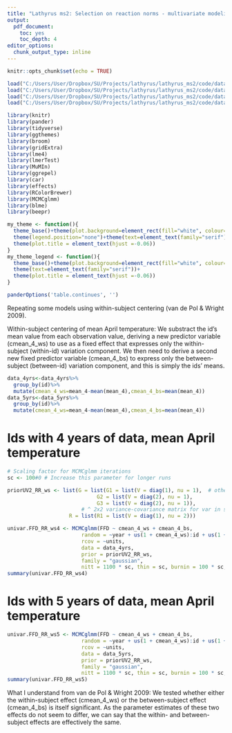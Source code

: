```yaml
---
title: "Lathyrus ms2: Selection on reaction norms - multivariate modeling for phenotypic selection on plasticity 4 (Arnold et al. 2019 Phil. Trans. R. Soc. B)"
output:
  pdf_document:
    toc: yes
    toc_depth: 4
editor_options:
  chunk_output_type: inline
---
```


```r
knitr::opts_chunk$set(echo = TRUE)
```

```r
load("C:/Users/User/Dropbox/SU/Projects/lathyrus/lathyrus_ms2/code/data_4yrs5.RData")
load("C:/Users/User/Dropbox/SU/Projects/lathyrus/lathyrus_ms2/code/data_4yrs_total2.RData")
load("C:/Users/User/Dropbox/SU/Projects/lathyrus/lathyrus_ms2/code/data_5yrs5.RData")
load("C:/Users/User/Dropbox/SU/Projects/lathyrus/lathyrus_ms2/code/data_5yrs_total2.RData")
```

```r
library(knitr)
library(pander)
library(tidyverse)
library(ggthemes)
library(broom)
library(gridExtra)
library(lme4)
library(lmerTest)
library(MuMIn)
library(ggrepel)
library(car)
library(effects)
library(RColorBrewer)
library(MCMCglmm)
library(blme)
library(beepr)
```

```r
my_theme <- function(){
  theme_base()+theme(plot.background=element_rect(fill="white", colour=NA))+
  theme(legend.position="none")+theme(text=element_text(family="serif"))+
  theme(plot.title = element_text(hjust =-0.06))
}
my_theme_legend <- function(){
  theme_base()+theme(plot.background=element_rect(fill="white", colour=NA))+
  theme(text=element_text(family="serif"))+
  theme(plot.title = element_text(hjust =-0.06))
}
```

```r
panderOptions('table.continues', '')
```

Repeating some models using within-subject centering (van de Pol & Wright 2009).

Within-subject centering of mean April temperature: We substract the id's mean value from each observation value, deriving a new predictor variable (cmean_4_ws) to use as a fixed effect that expresses only the within-subject (within-id) variation component. We then need to derive a second new fixed predictor variable (cmean_4_bs) to express only the between-subject (between-id) variation component, and this is simply the ids’ means.

```r
data_4yrs<-data_4yrs%>%
  group_by(id)%>%
  mutate(cmean_4_ws=mean_4-mean(mean_4),cmean_4_bs=mean(mean_4))
data_5yrs<-data_5yrs%>%
  group_by(id)%>%
  mutate(cmean_4_ws=mean_4-mean(mean_4),cmean_4_bs=mean(mean_4))
```

# Ids with 4 years of data, mean April temperature

```r
# Scaling factor for MCMCglmm iterations
sc <- 100#0 # Increase this parameter for longer runs

priorUV2_RR_ws <- list(G = list(G1 = list(V = diag(1), nu = 1),  # other random effect (YEAR)
                             G2 = list(V = diag(2), nu = 1),
                             G3 = list(V = diag(2), nu = 1)),  
                        # ^ 2x2 variance-covariance matrix for var in slopes + intercepts
                    R = list(R1 = list(V = diag(1), nu = 2)))  

univar.FFD_RR_ws4 <- MCMCglmm(FFD ~ cmean_4_ws + cmean_4_bs,
                        random = ~year + us(1 + cmean_4_ws):id + us(1 + cmean_4_bs):id,
                        rcov = ~units,
                        data = data_4yrs,
                        prior = priorUV2_RR_ws, 
                        family = "gaussian",
                        nitt = 1100 * sc, thin = sc, burnin = 100 * sc, verbose = F)
summary(univar.FFD_RR_ws4)
```

# Ids with 5 years of data, mean April temperature

```r
univar.FFD_RR_ws5 <- MCMCglmm(FFD ~ cmean_4_ws + cmean_4_bs,
                        random = ~year + us(1 + cmean_4_ws):id + us(1 + cmean_4_bs):id,
                        rcov = ~units,
                        data = data_5yrs,
                        prior = priorUV2_RR_ws, 
                        family = "gaussian",
                        nitt = 1100 * sc, thin = sc, burnin = 100 * sc, verbose = F)
summary(univar.FFD_RR_ws5)
```

What I understand from van de Pol & Wright 2009: We tested whether either the within-subject effect (cmean_4_ws) or the between-subject effect (cmean_4_bs) is itself significant. As the parameter estimates of these two effects do not seem to differ, we can say that the within- and between-subject effects are effectively the same.
